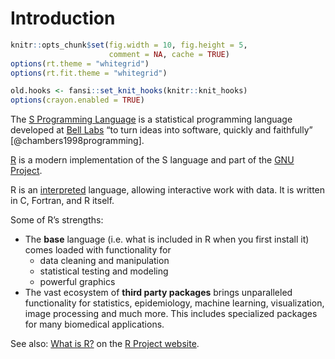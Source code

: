 # Introduction {#introduction}

```r
knitr::opts_chunk$set(fig.width = 10, fig.height = 5,
                      comment = NA, cache = TRUE) 
options(rt.theme = "whitegrid")
options(rt.fit.theme = "whitegrid")
```

```r
old.hooks <- fansi::set_knit_hooks(knitr::knit_hooks)
options(crayon.enabled = TRUE)
```

The [S Programming Language](https://en.wikipedia.org/wiki/S_(programming_language)) is a statistical
programming language developed at [Bell Labs](https://en.wikipedia.org/wiki/Bell_Labs) 
"to turn ideas into software, quickly and faithfully" [@chambers1998programming].

[R](https://en.wikipedia.org/wiki/R_(programming_language)) is a modern implementation of the
S language and part of the [GNU Project](https://en.wikipedia.org/wiki/GNU_Project).

R is an [interpreted](https://en.wikipedia.org/wiki/Interpreter_(computing)) language, allowing
interactive work with data. It is written in C, Fortran, and R itself.

Some of R's strengths:

* The **base** language (i.e. what is included in R when you first install it) comes loaded with
functionality for 
  * data cleaning and manipulation
  * statistical testing and modeling
  * powerful graphics

* The vast ecosystem of **third party packages** brings unparalleled functionality for 
statistics, epidemiology, machine learning, visualization, image processing and much more. This 
includes specialized packages for many biomedical applications.

See also: [What is R?](https://www.r-project.org/about.html) on the 
[R Project website](https://www.r-project.org/).
